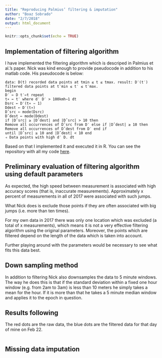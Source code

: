 ```yaml
---
title: "Reproducing Palmius’ filtering & imputation"
author: "Boaz Sobrado"
date: "2/7/2018"
output: html_document
---
```


```r
knitr::opts_chunk$set(echo = TRUE)
```

## Implementation of filtering algorithm

I have implemented the filtering algorithm which is descriped in Palmius et al.'s paper. Nick was kind enough to provide pseudocode in addition to his matlab code. His pseudocode is below:
```
data: D(t) recorded data points at tmin ≤ t ≤ tmax. result: D′(t′) filtered data points at t′min ≤ t′ ≤ t′max.
begin
D′ ← D t′←t repeat
t∗ ← t′ where d′ D′ > 100kmh−1 dt
Dsrc ← D′(t∗ − 1)
Ddest ← D′(t∗)
Dˆsrc ← mode(Dsrc)
Dˆdest ← mode(Ddest)
if |Dˆsrc| ≥ |Dˆdest| and |Dˆsrc| > 10 then
Remove all occurrences of Dˆsrc from D′ else if |Dˆdest| ≥ 10 then
Remove all occurrences of Dˆdest from D′ end if
until |Dˆsrc| ≥ 10 and |Dˆdest| < 10 end
◃ Data points with high d′ D. dt
```
Based on that I implemented it and executed it in R. You can see the repository with all my code [here](). 

## Preliminary evaluation of filtering algorithm using default parameters

As expected, the high speed between measurement is associated with high accuracy scores (that is, inaccurate measurements). Approximately x percent of measurements in all of 2017 were associated with such jumps.

What Nick does is exclude those points if they are often associated with big jumps (i.e. more than ten times).

For my own data in 2017 there was only one location which was excluded (a total of x measurements), which means it is not a very effective filtering algorithm using the original parameters. Moreover, the points which are filtered depend on the length of the data which is taken into account.

Further playing around with the parameters would be necessary to see what fits this data best.

## Down sampling method

In addition to filtering Nick also downsamples the data to 5 minute windows. The way he does this is that if the standard deviation within a fixed one hour window (e.g. from 2am to 3am) is less than 10 meters he simply takes a mean for the hour. If it is more than that he takes a 5 minute median window and applies it to the epoch in question.

## Results following

The red dots are the raw data, the blue dots are the filtered data for that day of mine on Feb 22.

```{}

```

## Missing data imputation

